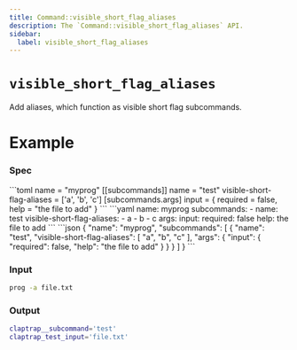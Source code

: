 ```yaml
---
title: Command::visible_short_flag_aliases
description: The `Command::visible_short_flag_aliases` API.
sidebar:
  label: visible_short_flag_aliases
---
```



# `visible_short_flag_aliases` <LinkButton href="https://docs.rs/clap/latest/clap/struct.Command.html#method.visible_short_flag_aliases" icon="open-book" variant="minimal"></LinkButton>

<Badge text="since 0.1.0" size="small" />

Add aliases, which function as visible short flag subcommands.

# Example

### Spec

<Tabs syncKey="format">
  <TabItem label="TOML">
```toml
name = "myprog"
[[subcommands]]
name = "test"
visible-short-flag-aliases = ['a', 'b', 'c']
[subcommands.args]
input = { required = false, help = "the file to add" }
```
  </TabItem>
  <TabItem label="YAML">
```yaml
name: myprog
subcommands:
- name: test
  visible-short-flag-aliases:
  - a
  - b
  - c
  args:
    input:
      required: false
      help: the file to add
```
  </TabItem>
  <TabItem label="JSON">
```json
{
  "name": "myprog",
  "subcommands": [
    {
      "name": "test",
      "visible-short-flag-aliases": [
        "a",
        "b",
        "c"
      ],
      "args": {
        "input": {
          "required": false,
          "help": "the file to add"
        }
      }
    }
  ]
}
```
  </TabItem>
</Tabs>

### Input

```bash
prog -a file.txt
```

### Output

```bash
claptrap__subcommand='test'
claptrap_test_input='file.txt'
```
